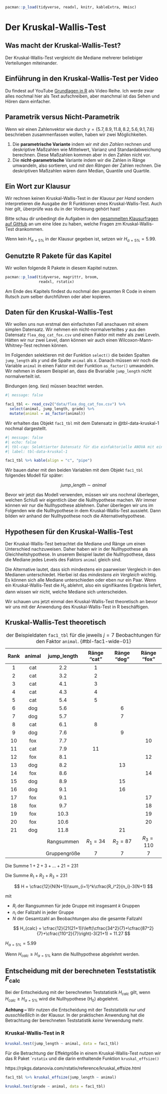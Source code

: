 ```r
pacman::p_load(tidyverse, readxl, knitr, kableExtra, Hmisc)
```

# Der Kruskal-Wallis-Test

::: callout-note
## Was macht der Kruskal-Wallis-Test?

Der Kruskal-Wallis-Test vergleicht die Mediane mehrerer beliebiger Verteilungen miteinander.
:::

::: callout-tip
## Einführung in den Kruskal-Wallis-Test per Video

Du findest auf YouTube [Grundlagen in R](https://www.youtube.com/playlist?list=PLe51bCp9JvEFUnFqaJG5aRmON9i1ZbOYC) als Video Reihe. Ich werde zwar alles nochmal hier als Text aufschreiben, aber manchmal ist das Sehen und Hören dann einfacher.
:::

::: callout-note
## Parametrik versus Nicht-Parametrik

Wenn wir einen Zahlenvektor wie durch $y = \{5.7, 8.9, 11.8, 8.2, 5.6, 9.1, 7.6\}$ beschrieben zusammenfassen wollen, haben wir zwei Möglichkeiten.

1)  Die **parametrische Variante** indem wir *mit den Zahlen* rechnen und deskriptive Maßzahlen wie Mittelwert, Varianz und Standardabweichung berechnen. Diese Maßzahlen kommen aber in den Zahlen nicht vor.
2)  Die **nicht-parametrische** Variante indem wir die Zahlen in Ränge umwandeln, also sortieren, und *mit den Rängen* der Zahlen rechnen. Die deskriptiven Maßzahlen wären dann Median, Quantile und Quartile.
:::

::: {.callout-caution collapse="true"}
## Ein Wort zur Klausur

Wir rechnen keinen Kruskal-Wallis-Test in der Klausur *per Hand* sondern interpretieren die Ausgabe der R Funktionen eines Kruskal-Wallis-Test. Auch hier gilt, überprüfe was du in der Vorlesung gehört hast!

Bitte schau dir unbedingt die Aufgaben in den [gesammelten Klausurfragen auf GitHub](https://github.com/jkruppa/teaching/tree/main/Klausur) an um eine Idee zu haben, welche Fragen zm Kruskal-Wallis-Test drankommen.

Wenn kein $H_{\alpha = 5\%}$ in der Klausur gegeben ist, setzen wir $H_{\alpha = 5\%} = 5.99$.
:::

## Genutzte R Pakete für das Kapitel

Wir wollen folgende R Pakete in diesem Kapitel nutzen.

```r
pacman::p_load(tidyverse, magrittr, broom, 
               readxl, rstatix)
```

Am Ende des Kapitels findest du nochmal den gesamten R Code in einem Rutsch zum selber durchführen oder aber kopieren.

## Daten für den Kruskal-Wallis-Test

Wir wollen uns nun erstmal den einfachsten Fall anschauen mit einem simplen Datensatz. Wir nehmen ein nicht-normalverteiltes $y$ aus den Datensatz `flea_dog_cat_fox.csv` und einen Faktor mit mehr als zwei Leveln. Hätten wir nur zwei Level, dann können wir auch einen Wilcoxon-Mann-Whitney-Test rechnen können.

Im Folgenden selektieren mit der Funktion `select()` die beiden Spalten `jump_length` als $y$ und die Spalte `animal` als $x$. Danach müssen wir noch die Variable `animal` in einen Faktor mit der Funktion `as_factor()` umwandeln. Wir nehmen in diesem Beispiel an, dass die Bvariable `jump_length` nicht normalverteilt ist.

Bindungen (eng. *ties*) müssen beachtet werden.

```r
#| message: false

fac1_tbl <- read_csv2("data/flea_dog_cat_fox.csv") %>%
  select(animal, jump_length, grade) %>% 
  mutate(animal = as_factor(animal))

```

Wir erhalten das Objekt `fac1_tbl` mit dem Datensatz in @tbl-data-kruskal-1 nochmal dargestellt.

```r
#| message: false
#| echo: false
#| tbl-cap: Selektierter Datensatz für die einfaktorielle ANOVA mit einer nicht-normalverteilten Variable `jump_length` und einem Faktor `animal` mit drei Leveln.
#| label: tbl-data-kruskal-1

fac1_tbl %>% kable(align = "c", "pipe")
```

Wir bauen daher mit den beiden Variablen mit dem Objekt `fac1_tbl` folgendes Modell für später:

$$
jump\_length \sim animal
$$

Bevor wir jetzt das Modell verwenden, müssen wir uns nochmal überlegen, welchen Schluß wir eigentlich über die Nullhypothese machen. Wir immer können wir nur die Nullhypothese ablehnen. Daher überlegen wir uns im Folgenden wie die Nullhypothese in dem Kruskal-Wallis-Test aussieht. Dann bilden wir anhand der Nullhypothese noch die Alternativehypothese.

## Hypothesen für den Kruskal-Wallis-Test

Der Kruskal-Wallis-Test betrachtet die Mediane und Ränge um einen Unterschied nachzuweisen. Daher haben wir in der Nullhypothese als Gleichheitshypothese. In unserem Beispiel lautet die Nullhypothese, dass die Mediane jedes Levels des Faktors `animal` gleich sind.

```{=tex}
\begin{align*}
H_0: &\; \widetilde{y}_{cat} = \widetilde{y}_{dog} = \widetilde{y}_{fox}\\
\end{align*}
```
Die Alternative lautet, dass sich mindestens ein paarweiser Vergleich in den Medianen unterschiedet. Hierbei ist das *mindestens ein Vergleich* wichtig. Es können sich alle Mediane unterschieden oder eben nur ein Paar. Wenn ein Kruskal-Wallis-Test die $H_0$ ablehnt, also ein signifikantes Ergebnis liefert, dann wissen wir nicht, welche Mediane sich unterscheiden.

```{=tex}
\begin{align*}
H_A: &\; \widetilde{y}_{cat} \ne \widetilde{y}_{dog}\\
\phantom{H_A:} &\; \widetilde{y}_{cat} \ne \widetilde{y}_{fox}\\
\phantom{H_A:} &\; \widetilde{y}_{dog} \ne \widetilde{y}_{fox}\\
\phantom{H_A:} &\; \mbox{für mindestens ein Paar}
\end{align*}
```
Wir schauen uns jetzt einmal den Kruskal-Wallis-Test theoretisch an bevor wir uns mit der Anwendung des Kruskal-Wallis-Test in R beschäftigen.

## Kruskal-Wallis-Test theoretisch

::: column-page
| Rank | animal | jump_length  | Ränge "cat" | Ränge "dog" | Ränge "fox" |
|:----:|:------:|:------------:|:-----------:|:-----------:|:-----------:|
|  1   |  cat   |     2.2      |      1      |             |             |
|  2   |  cat   |     3.2      |      2      |             |             |
|  3   |  cat   |     4.1      |      3      |             |             |
|  4   |  cat   |     4.3      |      4      |             |             |
|  5   |  cat   |     5.4      |      5      |             |             |
|  6   |  dog   |     5.6      |             |      6      |             |
|  7   |  dog   |     5.7      |             |      7      |             |
|  8   |  cat   |     6.1      |      8      |             |             |
|  9   |  dog   |     7.6      |             |      9      |             |
|  10  |  fox   |     7.7      |             |             |     10      |
|  11  |  cat   |     7.9      |     11      |             |             |
|  12  |  fox   |     8.1      |             |             |     12      |
|  13  |  dog   |     8.2      |             |     13      |             |
|  14  |  fox   |     8.6      |             |             |     14      |
|  15  |  dog   |     8.9      |             |     15      |             |
|  16  |  dog   |     9.1      |             |     16      |             |
|  17  |  fox   |     9.1      |             |             |     17      |
|  18  |  fox   |     9.7      |             |             |     18      |
|  19  |  fox   |     10.3     |             |             |     19      |
|  20  |  fox   |     10.6     |             |             |     20      |
|  21  |  dog   |     11.8     |             |     21      |             |
|      |        |  Rangsummen  | $R_1 = 34$  | $R_2 = 87$  | $R_3 = 110$ |
|      |        | Gruppengröße |      7      |      7      |      7      |

: der Beispieldaten `fac1_tbl` für die jeweils $j=7$ Beobachtungen für den Faktor `animal`. {#tbl-fac1-wide-01}
:::

Die Summe $1+2+3+...+21 = 231$

Die Summe $R_1 + R_2 + R_3 = 231$

$$
H = \cfrac{12}{N(N+1)}\sum_{i=1}^k\cfrac{R_i^2}{n_i}-3(N+1)
$$

mit

-   $R_i$ der Rangsummen für jede Gruppe mit insgesamt $k$ Gruppen
-   $n_i$ der Fallzahl in jeder Gruppe
-   $N$ der Gesamtzahl an Beobachtungen also die gesamte Fallzahl

$$
H_{calc} = \cfrac{12}{21(21+1)}\left(\cfrac{34^2}{7}+\cfrac{87^2}{7}+\cfrac{110^2}{7}\right)-3(21+1) = 11.27
$$

$H_{\alpha = 5\%} = 5.99$

Wenn $H_{calc} \geq H_{\alpha = 5\%}$ kann die Nullhypothese abgelehnt werden.

::: callout-important
## Entscheidung mit der berechneten Teststatistik $F_{\boldsymbol{calc}}$

Bei der Entscheidung mit der berechneten Teststatistik $H_{calc}$ gilt, wenn $H_{calc} \geq H_{\alpha = 5\%}$ wird die Nullhypothese (H$_0$) abgelehnt.

**Achtung --** Wir nutzen die Entscheidung mit der Teststatistik *nur und ausschließlich* in der Klausur. In der praktischen Anwendung hat die Betrachtung der berechneten Teststatistik *keine* Verwendung mehr.
:::

### Kruskal-Wallis-Test in R

```r
kruskal.test(jump_length ~ animal, data = fac1_tbl) 
```

Für die Betrachtung der Effektgröße in einem Kruskal-Wallis-Test nutzen wir das R Paket \``rstatix` und die darin enthaltende Funktion `kruskal_effsize()`

https://rpkgs.datanovia.com/rstatix/reference/kruskal_effsize.html

```r
fac1_tbl %>% kruskal_effsize(jump_length ~ animal)
```

```r
kruskal.test(grade ~ animal, data = fac1_tbl) 
```
